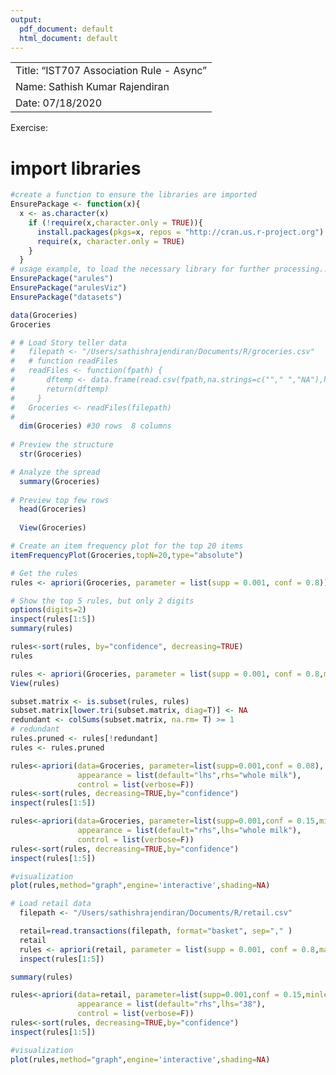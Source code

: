 ```yaml
---
output:
  pdf_document: default
  html_document: default
---
```

-----------------------------------------------------------------------------------
Title: "IST707 Association Rule - Async"
Name: Sathish Kumar Rajendiran
Date: 07/18/2020
-----------------------------------------------------------------------------------
Exercise: 

# import libraries      
```r
#create a function to ensure the libraries are imported
EnsurePackage <- function(x){
  x <- as.character(x)
    if (!require(x,character.only = TRUE)){
      install.packages(pkgs=x, repos = "http://cran.us.r-project.org")
      require(x, character.only = TRUE)
    }
  }
# usage example, to load the necessary library for further processing...
EnsurePackage("arules")
EnsurePackage("arulesViz")
EnsurePackage("datasets")

```

```r
data(Groceries)
Groceries
```


```r
# # Load Story teller data 
#   filepath <- "/Users/sathishrajendiran/Documents/R/groceries.csv"
#   # function readFiles
#   readFiles <- function(fpath) {
#       dftemp <- data.frame(read.csv(fpath,na.strings=c(""," ","NA"),header = 0),stringsAsFactors=FALSE)
#       return(dftemp)
#     }
#   Groceries <- readFiles(filepath) 
#   
  dim(Groceries) #30 rows  8 columns  
  
# Preview the structure 
  str(Groceries)

# Analyze the spread  
  summary(Groceries)
  
# Preview top few rows  
  head(Groceries)
  
  View(Groceries)

```


```r
# Create an item frequency plot for the top 20 items
itemFrequencyPlot(Groceries,topN=20,type="absolute")
```
```r
# Get the rules
rules <- apriori(Groceries, parameter = list(supp = 0.001, conf = 0.8))
```


```r
# Show the top 5 rules, but only 2 digits
options(digits=2)
inspect(rules[1:5])
summary(rules)
```

```r
rules<-sort(rules, by="confidence", decreasing=TRUE)
rules

rules <- apriori(Groceries, parameter = list(supp = 0.001, conf = 0.8,maxlen=3))
View(rules)
```

```r
subset.matrix <- is.subset(rules, rules)
subset.matrix[lower.tri(subset.matrix, diag=T)] <- NA
redundant <- colSums(subset.matrix, na.rm= T) >= 1
# redundant
rules.pruned <- rules[!redundant]
rules <- rules.pruned
```

```r
rules<-apriori(data=Groceries, parameter=list(supp=0.001,conf = 0.08), 
               appearance = list(default="lhs",rhs="whole milk"),
               control = list(verbose=F))
rules<-sort(rules, decreasing=TRUE,by="confidence")
inspect(rules[1:5])
```

```r
rules<-apriori(data=Groceries, parameter=list(supp=0.001,conf = 0.15,minlen=2), 
               appearance = list(default="rhs",lhs="whole milk"),
               control = list(verbose=F))
rules<-sort(rules, decreasing=TRUE,by="confidence")
inspect(rules[1:5])
```

```r
#visualization
plot(rules,method="graph",engine='interactive',shading=NA)
```

```r
# Load retail data 
  filepath <- "/Users/sathishrajendiran/Documents/R/retail.csv"

  retail=read.transactions(filepath, format="basket", sep="," )
  retail
  rules <- apriori(retail, parameter = list(supp = 0.001, conf = 0.8,maxlen=3))
  inspect(rules[1:5])
```

```r
summary(rules)
```

```r
rules<-apriori(data=retail, parameter=list(supp=0.001,conf = 0.15,minlen=2), 
               appearance = list(default="rhs",lhs="38"),
               control = list(verbose=F))
rules<-sort(rules, decreasing=TRUE,by="confidence")
inspect(rules[1:5])
```

```r
#visualization
plot(rules,method="graph",engine='interactive',shading=NA)
```

